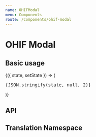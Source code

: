 ```yaml
---
name: OHIFModal
menu: Components
route: /components/ohif-modal
---
```



# OHIF Modal

## Basic usage

<Playground>
  <State
    initial={{}}
  >
    {({ state, setState }) => (
      <React.Fragment>
        <div>
          <pre>{JSON.stringify(state, null, 2)}</pre>
        </div>
        <div style={{ maxWidth: '400px', margin: '0 auto' }}>
          <OHIFModal />
        </div>
      </React.Fragment>
    )}
  </State>
</Playground>

## API

<Props of={OHIFModal} />

## Translation Namespace

<NameSpace name="OHIFModal" />
